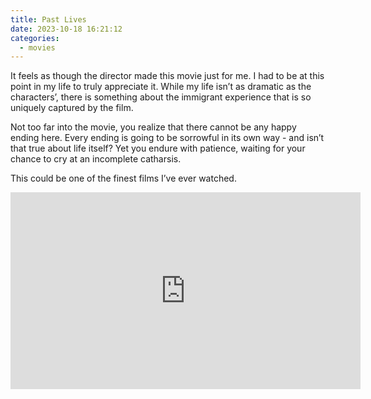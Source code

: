 ```yaml
---
title: Past Lives
date: 2023-10-18 16:21:12
categories: 
  - movies
---
```


It feels as though the director made this movie just for me. I had to be at this point in my life to truly appreciate it. While my life isn't as dramatic as the characters', there is something about the immigrant experience that is so uniquely captured by the film. 

Not too far into the movie, you realize that there cannot be any happy ending here.
Every ending is going to be sorrowful in its own way - and isn't that true about life itself?
Yet you endure with patience, waiting for your chance to cry at an incomplete catharsis.

This could be one of the finest films I've ever watched.

<iframe width="560" height="315" src="https://www.youtube.com/embed/kA244xewjcI?si=kDj2cn4DmYj6jirT" title="YouTube video player" frameborder="0" allow="accelerometer; autoplay; clipboard-write; encrypted-media; gyroscope; picture-in-picture; web-share" allowfullscreen></iframe>



